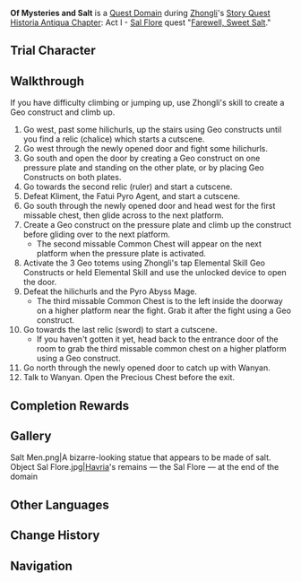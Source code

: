 {{Stub|Character Trial info, check [[Template:Trial Character]] for how to add it}}
{{Domain Infobox
|image        = Domain Of Mysteries and Salt.png
|type         = Quest
|description  = The seal has been broken, and both the treasures and the tale of the God of Salt await within.<br />The party pushes on, each armed with disparate aims...
|quest        = Farewell, Sweet Salt
|quest_type   = Story
|region       = Liyue
|area         = Bishui Plain
|subarea      = Sal Terrae
|requiredAR   = 40
|recLevel     = 35
|recElements  = Geo
|trial        = Zhongli
}}
'''Of Mysteries and Salt''' is a [[Quest Domain]] during [[Zhongli]]'s [[Story Quest]] [[Historia Antiqua Chapter]]: Act I - [[Sal Flore]] quest "[[Farewell, Sweet Salt]]."

==Trial Character==
{{Trial Character
|wl                     = 5
|character_name          = Zhongli
|character_level5        = 71
|constellation5          = 3
|weapon_name             = Vortex Vanquisher
|weapon_level5           = 71
|refinement5             = 1
|artifact_flower         = Royal Flora
|artifact_feather        = Royal Plume
|artifact_sands          = Royal Pocket Watch
|artifact_goblet         = Royal Silver Urn
|artifact_circlet        = Royal Masque
|set1                    = Noblesse Oblige
|set1_piece_bonus        = 4
|artifact_level5         = 16
|normal_attack_talent5   = 5
|elemental_skill_talent5 = 8
|elemental_burst_talent5 = 5
|hp5                     = 22,820
|atk5                    = 1,725
|def5                    = 684
|em5                     = 42
|er5                     = 135.0%
|crit_rate5              = 51.8%
|crit_dmg5               = 91.9%
|geo_dmg5                = 21.6%
}}

==Walkthrough==
If you have difficulty climbing or jumping up, use Zhongli's skill to create a Geo construct and climb up.
# Go west, past some hilichurls, up the stairs using Geo constructs until you find a relic (chalice) which starts a cutscene.
# Go west through the newly opened door and fight some hilichurls.
# Go south and open the door by creating a Geo construct on one pressure plate and standing on the other plate, or by placing Geo Constructs on both plates.
# Go towards the second relic (ruler) and start a cutscene.
# Defeat Kliment, the Fatui Pyro Agent, and start a cutscene.
# Go south through the newly opened door and head west for the first missable chest, then glide across to the next platform.
# Create a Geo construct on the pressure plate and climb up the construct before gliding over to the next platform.
#* The second missable Common Chest will appear on the next platform when the pressure plate is activated.
# Activate the 3 Geo totems using Zhongli's tap Elemental Skill Geo Constructs or held Elemental Skill and use the unlocked device to open the door.
# Defeat the hilichurls and the Pyro Abyss Mage.
#* The third missable Common Chest is to the left inside the doorway on a higher platform near the fight. Grab it after the fight using a Geo construct.
# Go towards the last relic (sword) to start a cutscene.
#* If you haven't gotten it yet, head back to the entrance door of the room to grab the third missable common chest on a higher platform using a Geo construct.
# Go north through the newly opened door to catch up with Wanyan.
# Talk to Wanyan. Open the Precious Chest before the exit.

==Completion Rewards==
{{Card|Mora|10,000}}
{{Card|Adventurer's Experience|2}}
{{Card|Mystic Enhancement Ore|2}}
{{Card|Prithiva Topaz Fragment|1}}

==Gallery==
<gallery hideaddbutton="true" captionalign="center">
Salt Men.png|A bizarre-looking statue that appears to be made of salt.
Object Sal Flore.jpg|[[Havria]]'s remains &mdash; the Sal Flore &mdash; at the end of the domain
</gallery>

==Other Languages==
{{Other Languages
|en      = Of Mysteries and Salt
|zhs     = 盐中之谜
|zhs_rm  = Yán Zhōng zhī Mí
|zht     = 鹽中之謎
|zht_rm  = Yán Zhōng zhī Mí
|zh_tl   = Mystery in the Salt
|ja      = 塩の中の謎
|ja_rm   = Shio no Naka no Nazo
|ja_tl   = Mystery in the Salt
|ko      = 소금의 수수께끼
|ko_rm   = Sogeum-ui Susukkekki
|ko_tl   = Mystery of Salt
|es      = El secreto de la sal
|es_tl   = The Secret of Salt
|fr      = Mystères du sel
|fr_tl   = Mysteries of Salt
|ru      = Соляные тайны
|ru_tl   = 
|th      = ปริศนาแห่งเกลือ
|th_rm   = 
|th_tl   = Mystery of Salt
|vi      = Bí ẩn của muối
|vi_tl   = 
|de      = Das Rätsel im Salz
|de_tl   = The Riddle within the Salt
|id      = Misteri Garam
|id_tl   = Salt Mystery
|pt      = Mito no Sal
|pt_tl   = Myth on Salt
}}

==Change History==
{{Change History|1.1}}

==Navigation==
{{Domain Navbox|Temporary}}